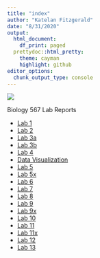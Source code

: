 ```yaml
---
title: "index"
author: "Katelan Fitzgerald"
date: "8/31/2020"
output:
  html_document:
    df_print: paged
  prettydoc::html_pretty:
    theme: cayman
    highlight: github
editor_options:
  chunk_output_type: console
---
```


![](IMG_8305.png)

Biology 567 Lab Reports

* [Lab 1](Labs-1-and-2/Lab1.html)
* [Lab 2](Labs-1-and-2/Lab2.html)
* [Lab 3a](Lab3/Lab3a.html)
* [Lab 3b](Lab3/Lab3b.html)
* [Lab 4](Lab4/Lab4.html)
* [Data Visualization](Data_Visualization_Revised.html)
* [Lab 5](Lab5.html)
* [Lab 5x](Lab5x.html)
* [Lab 6](Lab6.html)
* [Lab 7](Lab7.html)
* [Lab 8]()
* [Lab 9]()
* [Lab 9x](Lab9x.html)
* [Lab 10]()
* [Lab 11]()
* [Lab 11x]()
* [Lab 12](Lab12.html)
* [Lab 13]()
